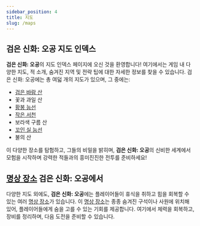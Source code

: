 ```yaml
---
sidebar_position: 4
title: 지도
slug: /maps
---
```


## 검은 신화: 오공 지도 인덱스

**검은 신화: 오공**의 지도 인덱스 페이지에 오신 것을 환영합니다! 여기에서는 게임 내 다양한 지도, 적 소개, 숨겨진 지역 및 전략 팁에 대한 자세한 정보를 찾을 수 있습니다. 검은 신화: 오공에는 총 여덟 개의 지도가 있으며, 그 중에는:

- [검은 바람 산](/docs/blackwindmountain)
- 꽃과 과일 산
- [황봉 능선](/docs/huangfeng-ridge)
- [작은 서천](/docs/little-western-heaven)
- 보라색 구름 산
- [꼬인 실 능선](/docs/coiled-silk-ridge)
- 불의 산

이 다양한 장소를 탐험하고, 그들의 비밀을 밝히며, **검은 신화: 오공**의 신비한 세계에서 모험을 시작하며 강력한 적들과의 흥미진진한 전투를 준비하세요!

## [명상 장소](/docs/meditationspots) 검은 신화: 오공에서

다양한 지도 외에도, **검은 신화: 오공**에는 플레이어들이 휴식을 취하고 힘을 회복할 수 있는 여러 [명상 장소](/docs/meditationspots)가 있습니다. 이 [명상 장소](/docs/meditationspots)는 종종 숨겨진 구석이나 사원에 위치해 있어, 플레이어들에게 숨을 고를 수 있는 기회를 제공합니다. 여기에서 체력을 회복하고, 장비를 정리하며, 다음 도전을 준비할 수 있습니다.
